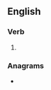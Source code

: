 ==English==

===Verb===
{{head|en|verb form}}

# {{en-past of|germinate}}

===Anagrams===
* {{anagrams|en|a=adeegimnrt|meganterid}}
